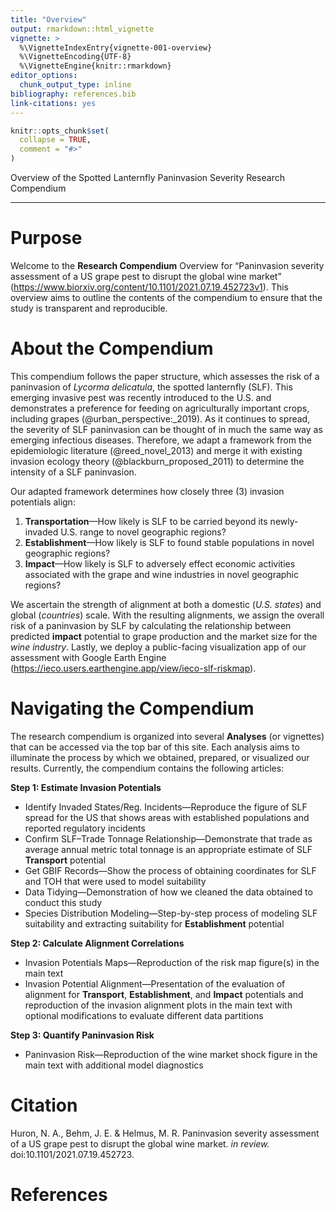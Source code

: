 ```yaml
---
title: "Overview"
output: rmarkdown::html_vignette
vignette: >
  %\VignetteIndexEntry{vignette-001-overview}
  %\VignetteEncoding{UTF-8}
  %\VignetteEngine{knitr::rmarkdown}
editor_options: 
  chunk_output_type: inline
bibliography: references.bib
link-citations: yes
---
```


```r
knitr::opts_chunk$set(
  collapse = TRUE,
  comment = "#>"
)
```

Overview of the Spotted Lanternfly Paninvasion Severity Research Compendium

***

# Purpose

Welcome to the **Research Compendium** Overview for "Paninvasion severity assessment of a US grape pest to disrupt the global wine market" ([https://www.biorxiv.org/content/10.1101/2021.07.19.452723v1](https://www.biorxiv.org/content/10.1101/2021.07.19.452723v1)). This overview aims to outline the contents of the compendium to ensure that the study is transparent and reproducible.

# About the Compendium

This compendium follows the paper structure, which assesses the risk of a paninvasion of *Lycorma delicatula*, the spotted lanternfly (SLF). This emerging invasive pest was recently introduced to the U.S. and demonstrates a preference for feeding on agriculturally important crops, including grapes (@urban_perspective:_2019). As it continues to spread, the severity of SLF paninvasion can be thought of in much the same way as emerging infectious diseases. Therefore, we adapt a framework from the epidemiologic literature (@reed_novel_2013) and merge it with existing invasion ecology theory (@blackburn_proposed_2011) to determine the intensity of a SLF paninvasion.

Our adapted framework determines how closely three (3) invasion potentials align:

  1. **Transportation**---How likely is SLF to be carried beyond its newly-invaded U.S. range to novel geographic regions?
  2. **Establishment**---How likely is SLF to found stable populations in novel geographic regions?
  3. **Impact**---How likely is SLF to adversely effect economic activities associated with the grape and wine industries in novel geographic regions?

We ascertain the strength of alignment at both a domestic (*U.S. states*) and global (*countries*) scale. With the resulting alignments, we assign the overall risk of a paninvasion by SLF by calculating the relationship between predicted **impact** potential to grape production and the market size for the *wine industry*. Lastly, we deploy a public-facing visualization app of our assessment with Google Earth Engine (<https://ieco.users.earthengine.app/view/ieco-slf-riskmap>).

# Navigating the Compendium

The research compendium is organized into several **Analyses** (or vignettes) that can be accessed via the top bar of this site. Each analysis aims to illuminate the process by which we obtained, prepared, or visualized our results. Currently, the compendium contains the following articles:

**Step 1: Estimate Invasion Potentials**
  
* Identify Invaded States/Reg. Incidents---Reproduce the figure of SLF spread for the US that shows areas with established populations and reported regulatory incidents
* Confirm SLF--Trade Tonnage Relationship---Demonstrate that trade as average annual metric total tonnage is an appropriate estimate of SLF **Transport** potential 
* Get GBIF Records---Show the process of obtaining coordinates for SLF and TOH that were used to model suitability
* Data Tidying---Demonstration of how we cleaned the data obtained to conduct this study
* Species Distribution Modeling---Step-by-step process of modeling SLF suitability and extracting suitability for **Establishment** potential
  
**Step 2: Calculate Alignment Correlations**
  
* Invasion Potentials Maps---Reproduction of the risk map figure(s) in the main text
* Invasion Potential Alignment---Presentation of the evaluation of alignment for **Transport**, **Establishment**, and **Impact** potentials and reproduction of the invasion alignment plots in the main text with optional modifications to evaluate different data partitions
  
**Step 3: Quantify Paninvasion Risk**
  
* Paninvasion Risk---Reproduction of the wine market shock figure in the main text with additional model diagnostics

  
# Citation

Huron, N. A., Behm, J. E. & Helmus, M. R. Paninvasion severity assessment of a US grape pest to disrupt the global wine market. *in review.* doi:10.1101/2021.07.19.452723.

# References
